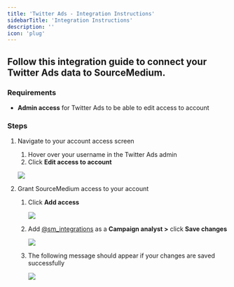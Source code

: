 ```yaml
---
title: 'Twitter Ads - Integration Instructions'
sidebarTitle: 'Integration Instructions'
description: ''
icon: 'plug'
---
```


## Follow this integration guide to connect your Twitter Ads data to SourceMedium.

### Requirements

- **Admin access** for Twitter Ads to be able to edit access to account

### Steps

1. Navigate to your account access screen
    1. Hover over your username in the Twitter Ads admin
    2. Click **Edit access to account**
    
    ![](/images/article-imgs/twitter-integration/Untitled.png)
    
2. Grant SourceMedium access to your account
    1. Click **Add access**
        
        ![](/images/article-imgs/twitter-integration/Untitled1.png)
        
    2. Add [@sm_integrations](http://twitter.com/medium_source) as a **Campaign analyst >** click **Save changes**
        
        ![](/images/article-imgs/twitter-integration/Untitled2.png)
        
    3. The following message should appear if your changes are saved successfully
        
        ![](/images/article-imgs/twitter-integration/Untitled3.png)
